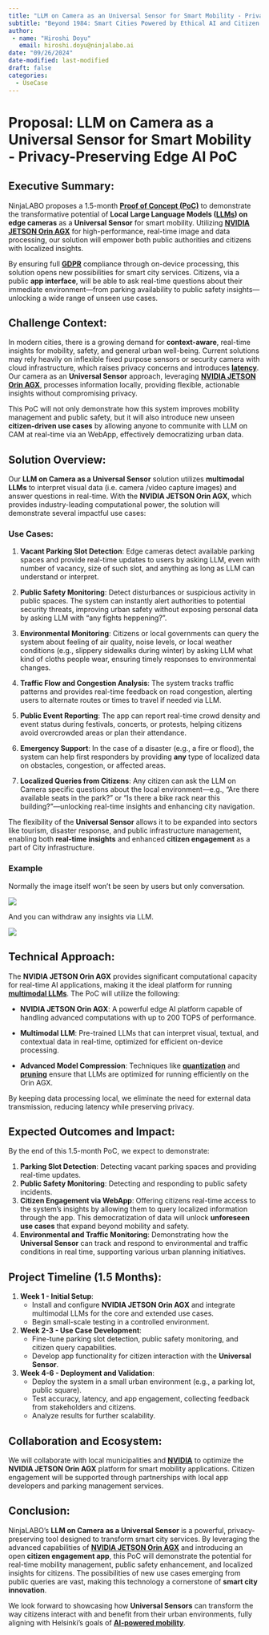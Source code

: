 ```yaml
---
title: "LLM on Camera as an Universal Sensor for Smart Mobility - Privacy-Preserving Edge AI PoC"
subtitle: "Beyond 1984: Smart Cities Powered by Ethical AI and Citizen Empowerment"
author:
 - name: "Hiroshi Doyu"
   email: hiroshi.doyu@ninjalabo.ai
date: "09/26/2024"
date-modified: last-modified
draft: false
categories:
  - UseCase
---
```

# Proposal: **LLM on Camera as a Universal Sensor for Smart Mobility - Privacy-Preserving Edge AI PoC**


## Executive Summary:
NinjaLABO proposes a 1.5-month **[Proof of Concept
(PoC)](https://en.wikipedia.org/wiki/Proof_of_concept)** to
demonstrate the transformative potential of **Local Large Language
Models ([LLMs](https://en.wikipedia.org/wiki/Language_model)) on edge
cameras** as a **Universal Sensor** for smart mobility. Utilizing
**[NVIDIA JETSON Orin
AGX](https://developer.nvidia.com/embedded/jetson-orin)** for
high-performance, real-time image and data processing, our solution
will empower both public authorities and citizens with localized
insights.



By ensuring full **[GDPR](https://gdpr-info.eu/)** compliance through
on-device processing, this solution opens new possibilities for smart
city services. Citizens, via a public **app interface**, will be able
to ask real-time questions about their immediate environment—from
parking availability to public safety insights—unlocking a wide range
of unseen use cases.


## Challenge Context:
In modern cities, there is a growing demand for **context-aware**,
real-time insights for mobility, safety, and general urban
well-being. Current solutions may rely heavily on inflexible fixed
purpose sensors or security camera with cloud infrastructure,
which raises privacy concerns and introduces
**[latency](https://en.wikipedia.org/wiki/Latency_(engineering))**. Our
camera as an **Universal Sensor** approach, leveraging **[NVIDIA JETSON Orin
AGX](https://developer.nvidia.com/jetson-agx-orin)**, processes
information locally, providing flexible, actionable insights without
compromising privacy.


This PoC will not only demonstrate how this system improves mobility
management and public safety, but it will also introduce new
unseen **citizen-driven use cases** by allowing anyone to communite
with LLM on CAM at real-time via an WebApp, effectively democratizing
urban data.


## Solution Overview:
Our **LLM on Camera as a Universal Sensor** solution utilizes
**multimodal LLMs** to interpret visual data (i.e. camera /video
capture images) and answer questions in real-time. With the **NVIDIA
JETSON Orin AGX**, which provides industry-leading computational
power, the solution will demonstrate several impactful use cases:


### Use Cases:
1. **Vacant Parking Slot Detection**: Edge cameras detect available
parking spaces and provide real-time updates to users by asking
LLM, even with number of vacancy, size of such slot, and anything as
long as LLM can understand or interpret.


2. **Public Safety Monitoring**: Detect disturbances or suspicious
activity in public spaces. The system can instantly alert authorities
to potential security threats, improving urban safety without exposing
personal data by asking LLM with "any fights heppening?".


3. **Environmental Monitoring**: Citizens or local governments can
query the system about feeling of air quality, noise levels, or local
weather conditions (e.g., slippery sidewalks during winter) by asking
LLM what kind of cloths people wear, ensuring timely responses to
environmental changes.


4. **Traffic Flow and Congestion Analysis**: The system tracks traffic
patterns and provides real-time feedback on road congestion, alerting
users to alternate routes or times to travel if needed via LLM.


5. **Public Event Reporting**: The app can report real-time crowd
density and event status during festivals, concerts, or protests,
helping citizens avoid overcrowded areas or plan their attendance.


6. **Emergency Support**: In the case of a disaster (e.g., a fire or
flood), the system can help first responders by providing **any** type
of localized data on obstacles, congestion, or affected areas.


7. **Localized Queries from Citizens**: Any
citizen can ask the LLM on Camera specific questions about the local
environment—e.g., “Are there available seats in the park?” or “Is
there a bike rack near this building?”—unlocking real-time insights
and enhancing city navigation.


The flexibility of the **Universal Sensor** allows it to be expanded
into sectors like tourism, disaster response, and public
infrastructure management, enabling both **real-time insights** and
enhanced **citizen engagement** as a part of City infrastructure.

### Example

Normally the image itself won't be seen by users but only
conversation.

![](images/llm_on_camera_example.png)

And you can withdraw any insights via LLM.

![](images/llm_on_camera_example2.png)


## Technical Approach:
The **NVIDIA JETSON Orin AGX** provides significant computational
capacity for real-time AI applications, making it the ideal platform
for running **[multimodal
LLMs](https://arxiv.org/abs/2306.02060)**. The PoC will utilize the
following:


- **NVIDIA JETSON Orin AGX**: A powerful edge AI platform capable of
    handling advanced computations with up to 200 TOPS of performance.

- **Multimodal LLM**: Pre-trained LLMs that can interpret visual,
    textual, and contextual data in real-time, optimized for efficient
    on-device processing.

- **Advanced Model Compression**: Techniques like
    **[quantization](https://en.wikipedia.org/wiki/Quantization_(machine_learning))**
    and
    **[pruning](https://en.wikipedia.org/wiki/Pruning_(decision_trees))**
    ensure that LLMs are optimized for running efficiently on the Orin
    AGX.


By keeping data processing local, we eliminate the need for external
data transmission, reducing latency while preserving privacy.


## Expected Outcomes and Impact:
By the end of this 1.5-month PoC, we expect to demonstrate:

1. **Parking Slot Detection**: Detecting vacant parking spaces and providing real-time updates.
2. **Public Safety Monitoring**: Detecting and responding to public safety incidents.
3. **Citizen Engagement via WebApp**: Offering citizens real-time access
to the system’s insights by allowing them to query localized
information through the app. This democratization of data will unlock
**unforeseen use cases** that expand beyond mobility and safety.
4. **Environmental and Traffic Monitoring**: Demonstrating how the
**Universal Sensor** can track and respond to environmental and
traffic conditions in real time, supporting various urban planning
initiatives.


## Project Timeline (1.5 Months):
1. **Week 1 - Initial Setup**:
   - Install and configure **NVIDIA JETSON Orin AGX** and integrate multimodal LLMs for the core and extended use cases.
   - Begin small-scale testing in a controlled environment.

2. **Week 2-3 - Use Case Development**:
   - Fine-tune parking slot detection, public safety monitoring, and citizen query capabilities.
   - Develop app functionality for citizen interaction with the **Universal Sensor**.

3. **Week 4-6 - Deployment and Validation**:
   - Deploy the system in a small urban environment (e.g., a parking lot, public square).
   - Test accuracy, latency, and app engagement, collecting feedback from stakeholders and citizens.
   - Analyze results for further scalability.

## Collaboration and Ecosystem:
We will collaborate with local municipalities and
**[NVIDIA](https://www.nvidia.com/)** to optimize the **NVIDIA JETSON
Orin AGX** platform for smart mobility applications. Citizen
engagement will be supported through partnerships with local app
developers and parking management services.


## Conclusion:
NinjaLABO’s **LLM on Camera as a Universal Sensor** is a powerful,
privacy-preserving tool designed to transform smart city services. By
leveraging the advanced capabilities of **[NVIDIA JETSON Orin
AGX](https://developer.nvidia.com/embedded/jetson-orin)** and
introducing an open **citizen engagement app**, this PoC will
demonstrate the potential for real-time mobility management, public
safety enhancement, and localized insights for citizens. The
possibilities of new use cases emerging from public queries are vast,
making this technology a cornerstone of **smart city innovation**.


We look forward to showcasing how **Universal Sensors** can transform
the way citizens interact with and benefit from their urban
environments, fully aligning with Helsinki’s goals of **[AI-powered
mobility](https://mobilitylab.hel.fi/ai-in-mobility-innovation-challenge/)**.
